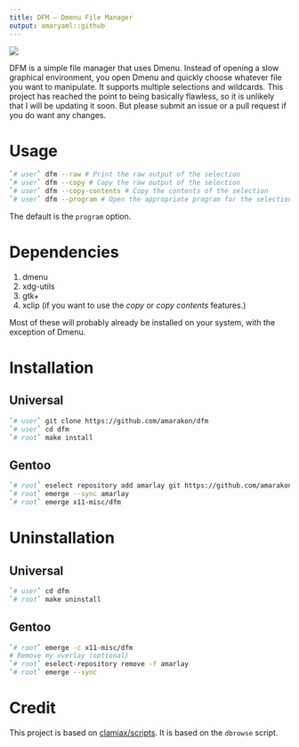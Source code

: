 ```yaml
---
title: DFM – Dmenu File Manager
output: amaryaml::github
---
```


![](preview.png)

DFM is a simple file manager that uses Dmenu.
Instead of opening a slow graphical environment, you open Dmenu and quickly choose whatever file you want to manipulate.
It supports multiple selections and wildcards.
This project has reached the point to being basically flawless, so it is unlikely that I will be updating it soon.
But please submit an issue or a pull request if you do want any changes.

# Usage

```sh
`# user` dfm --raw # Print the raw output of the selection
`# user` dfm --copy # Copy the raw output of the selection
`# user` dfm --copy-contents # Copy the contents of the selection
`# user` dfm --program # Open the appropriate program for the selection
```

The default is the `program` option.

# Dependencies

#. dmenu
#. xdg-utils
#. gtk+
#. xclip (if you want to use the *copy* or *copy contents* features.)

Most of these will probably already be installed on your system, with the exception of Dmenu.

# Installation

## Universal

```sh
`# user` git clone https://github.com/amarakon/dfm
`# user` cd dfm
`# root` make install
```

## Gentoo

```sh
`# root` eselect repository add amarlay git https://github.com/amarakon/amarlay
`# root` emerge --sync amarlay
`# root` emerge x11-misc/dfm
```

# Uninstallation

## Universal

```sh
`# user` cd dfm
`# root` make uninstall
```

## Gentoo

```sh
`# root` emerge -c x11-misc/dfm
# Remove my overlay (optional)
`# root` eselect-repository remove -f amarlay
`# root` emerge --sync
```

# Credit

This project is based on [clamiax/scripts](https://github.com/clamiax/scripts).
It is based on the `dbrowse` script.
